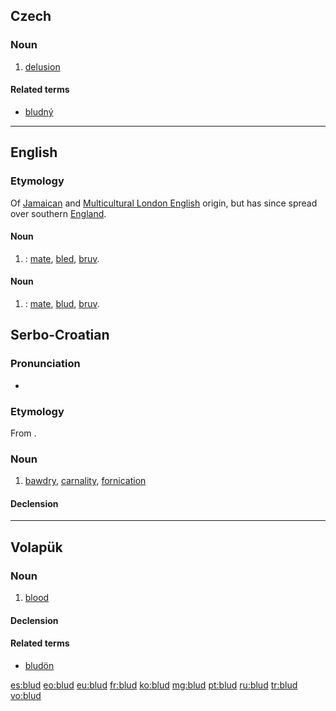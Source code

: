 ==Czech==

===Noun===
{{cs-noun|g=m}}

# [[delusion]]

====Related terms====
* [[bludný]]

----

==English==
===Etymology===
Of [[Jamaica]]n and [[Multicultural London English]] origin, but has since spread over southern [[England]].

====Noun====
{{en-noun|-}}

# {{UK|Multicultural London English|slang}} {{n-g|Informal address}}: [[mate]], [[bled]], [[bruv]].

====Noun====
{{en-noun}}

# {{UK|Multicultural London English|slang}} {{n-g|Informal address}}: [[mate]], [[blud]], [[bruv]].
==Serbo-Croatian==

===Pronunciation===
* {{IPA|/blûːd/|lang=sh}}

===Etymology===
From {{etyl|sla-pro|sh}} {{recons|blǫdъ|lang=sla-pro}}.

===Noun===
{{sh-noun|g=m|head=blȗd|r|блуд|блу̑д}}

# [[bawdry]], [[carnality]], [[fornication]]

====Declension====
{{sh-decl-noun
|blud|bludovi
|bluda|bludova
|bludu|bludovima
|blud|bludove
|blude|bludovi
|bludu|bludovima
|bludom|bludovima
}}

----

==Volapük==

===Noun===
{{vo-noun}}

# [[blood]]

====Declension====
{{vo-decl-noun}}

====Related terms====
* [[bludön]]

[[es:blud]]
[[eo:blud]]
[[eu:blud]]
[[fr:blud]]
[[ko:blud]]
[[mg:blud]]
[[pt:blud]]
[[ru:blud]]
[[tr:blud]]
[[vo:blud]]